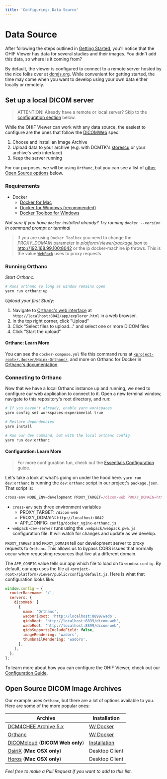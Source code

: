 ```yaml
---
title: 'Configuring: Data Source'
---
```


# Data Source

After following the steps outlined in
[Getting Started](./../development/getting-started.md), you'll notice that the
OHIF Viewer has data for several studies and their images. You didn't add this
data, so where is it coming from?

By default, the viewer is configured to connect to a remote server hosted by the
nice folks over at [dcmjs.org][dcmjs-org]. While convenient for getting started,
the time may come when you want to develop using your own data either locally or
remotely.

## Set up a local DICOM server

> ATTENTION! Already have a remote or local server? Skip to the
> [configuration section](#configuration-learn-more) below.

While the OHIF Viewer can work with any data source, the easiest to configure
are the ones that follow the [DICOMWeb][dicom-web] spec.

1. Choose and install an Image Archive
2. Upload data to your archive (e.g. with DCMTK's [storescu][storescu] or your
   archive's web interface)
3. Keep the server running

For our purposes, we will be using `Orthanc`, but you can see a list of
[other Open Source options](#open-source-dicom-image-archives) below.

### Requirements

- Docker
  - [Docker for Mac](https://docs.docker.com/docker-for-mac/)
  - [Docker for Windows (recommended)](https://docs.docker.com/docker-for-windows/)
  - [Docker Toolbox for Windows](https://docs.docker.com/toolbox/toolbox_install_windows/)

_Not sure if you have `docker` installed already? Try running `docker --version`
in command prompt or terminal_

> If you are using `Docker Toolbox` you need to change the _PROXY_DOMAIN_
> parameter in _platform/viewer/package.json_ to http://192.168.99.100:8042 or
> the ip docker-machine ip throws. This is the value [`WebPack`][webpack-proxy]
> uses to proxy requests

### Running Orthanc

_Start Orthanc:_

```bash
# Runs orthanc so long as window remains open
yarn run orthanc:up
```

_Upload your first Study:_

1. Navigate to
   [Orthanc's web interface](http://localhost:8042/app/explorer.html) at
   `http://localhost:8042/app/explorer.html` in a web browser.
2. In the top right corner, click "Upload"
3. Click "Select files to upload..." and select one or more DICOM files
4. Click "Start the upload"

#### Orthanc: Learn More

You can see the `docker-compose.yml` file this command runs at
[`<project-root>/.docker/Nginx-Orthanc/`][orthanc-docker-compose], and more on
Orthanc for Docker in [Orthanc's documentation][orthanc-docker].

### Connecting to Orthanc

Now that we have a local Orthanc instance up and running, we need to configure
our web application to connect to it. Open a new terminal window, navigate to
this repository's root directory, and run:

```bash
# If you haven't already, enable yarn workspaces
yarn config set workspaces-experimental true

# Restore dependencies
yarn install

# Run our dev command, but with the local orthanc config
yarn run dev:orthanc
```

#### Configuration: Learn More

> For more configuration fun, check out the
> [Essentials Configuration](./index.md) guide.

Let's take a look at what's going on under the hood here. `yarn run dev:orthanc`
is running the `dev:orthanc` script in our project's `package.json`. That script
is:

```js
cross-env NODE_ENV=development PROXY_TARGET=/dicom-web PROXY_DOMAIN=http://localhost:8042 APP_CONFIG=config/docker_nginx-orthanc.js webpack-dev-server --config .webpack/webpack.pwa.js -w
```

- `cross-env` sets three environment variables
  - PROXY_TARGET: `/dicom-web`
  - PROXY_DOMAIN: `http://localhost:8042`
  - APP_CONFIG: `config/docker_nginx-orthanc.js`
- `webpack-dev-server` runs using the `.webpack/webpack.pwa.js` configuration
  file. It will watch for changes and update as we develop.

`PROXY_TARGET` and `PROXY_DOMAIN` tell our development server to proxy requests
to `Orthanc`. This allows us to bypass CORS issues that normally occur when
requesting resources that live at a different domain.

The `APP_CONFIG` value tells our app which file to load on to `window.config`.
By default, our app uses the file at
`<project-root>/platform/viewer/public/config/default.js`. Here is what that
configuration looks like:

```js
window.config = {
  routerBasename: '/',
  servers: {
    dicomWeb: [
      {
        name: 'Orthanc',
        wadoUriRoot: 'http://localhost:8899/wado',
        qidoRoot: 'http://localhost:8899/dicom-web',
        wadoRoot: 'http://localhost:8899/dicom-web',
        qidoSupportsIncludeField: false,
        imageRendering: 'wadors',
        thumbnailRendering: 'wadors',
      },
    ],
  },
};
```

To learn more about how you can configure the OHIF Viewer, check out our
[Configuration Guide](./index.md).

## Open Source DICOM Image Archives

Our example uses `Orthanc`, but there are a lot of options available to you.
Here are some of the more popular ones:

| Archive                                       | Installation                       |
| --------------------------------------------- | ---------------------------------- |
| [DCM4CHEE Archive 5.x][dcm4chee]              | [W/ Docker][dcm4chee-docker]       |
| [Orthanc][orthanc]                            | [W/ Docker][orthanc-docker]        |
| [DICOMcloud][dicomcloud] (**DICOM Web only**) | [Installation][dicomcloud-install] |
| [OsiriX][osirix] (**Mac OSX only**)           | Desktop Client                     |
| [Horos][horos] (**Mac OSX only**)             | Desktop Client                     |

_Feel free to make a Pull Request if you want to add to this list._

<!--
  Links
  -->

<!-- prettier-ignore-start -->
[dcmjs-org]: https://server.dcmjs.org/dcm4chee-arc/aets/DCM4CHEE/wado
[dicom-web]: https://en.wikipedia.org/wiki/DICOMweb
[storescu]: http://support.dcmtk.org/docs/storescu.html
[webpack-proxy]: https://webpack.js.org/configuration/dev-server/#devserverproxy
[orthanc-docker-compose]: https://github.com/OHIF/Viewers/tree/master/.docker/Nginx-Orthanc
<!-- Archives -->
[dcm4chee]: https://github.com/dcm4che/dcm4chee-arc-light
[dcm4chee-docker]: https://github.com/dcm4che/dcm4chee-arc-light/wiki/Running-on-Docker
[orthanc]: https://www.orthanc-server.com/
[orthanc-docker]: http://book.orthanc-server.com/users/docker.html
[dicomcloud]: https://github.com/DICOMcloud/DICOMcloud
[dicomcloud-install]: https://github.com/DICOMcloud/DICOMcloud#running-the-code
[osirix]: http://www.osirix-viewer.com/
[horos]: https://www.horosproject.org/
<!-- prettier-ignore-end -->
